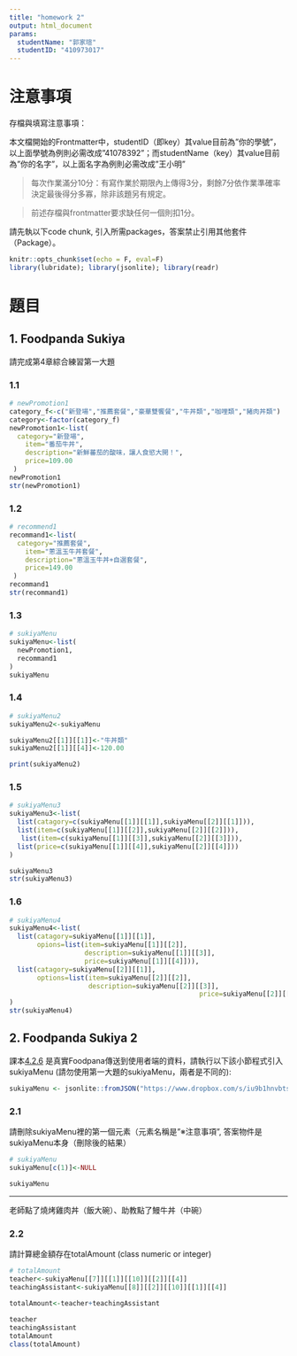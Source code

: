 ```yaml
---
title: "homework 2"
output: html_document
params:
  studentName: "郭家瑄"
  studentID: "410973017"
---
```


# 注意事項

存檔與填寫注意事項：

  本文檔開始的Frontmatter中，studentID（即key）其value目前為"你的學號"，以上面學號為例則必需改成"41078392"；而studentName（key）其value目前為"你的名字"，以上面名字為例則必需改成"王小明"

> 每次作業滿分10分：有寫作業於期限內上傳得3分，剩餘7分依作業準確率決定最後得分多寡，除非該題另有規定。

> 前述存檔與frontmatter要求缺任何一個則扣1分。

請先執以下code chunk, 引入所需packages，答案禁止引用其他套件（Package）。
```r
knitr::opts_chunk$set(echo = F, eval=F)
library(lubridate); library(jsonlite); library(readr)
```

# 題目

## 1. Foodpanda Sukiya
請完成第4章綜合練習第一大題

### 1.1

```r
# newPromotion1 
category_f<-c("新登場","推薦套餐","豪華雙饗餐","牛丼類","咖哩類","豬肉丼類")
category<-factor(category_f)
newPromotion1<-list(
  category="新登場",
    item="番茄牛丼",
    description="新鮮蕃茄的酸味，讓人食慾大開！",
    price=109.00
 )
newPromotion1
str(newPromotion1)
```

### 1.2

```r
# recommend1
recommand1<-list(
  category="推薦套餐",
    item="蔥溫玉牛丼套餐",
    description="蔥溫玉牛丼+自選套餐",
    price=149.00
 )
recommand1
str(recommand1)
```

### 1.3

```r
# sukiyaMenu
sukiyaMenu<-list(
  newPromotion1,
  recommand1
)
sukiyaMenu
```

### 1.4

```r
# sukiyaMenu2
sukiyaMenu2<-sukiyaMenu

sukiyaMenu2[[1]][[1]]<-"牛丼類"
sukiyaMenu2[[1]][[4]]<-120.00

print(sukiyaMenu2)
```

### 1.5

```r
# sukiyaMenu3
sukiyaMenu3<-list(
  list(catagory=c(sukiyaMenu[[1]][[1]],sukiyaMenu[[2]][[1]])),
  list(item=c(sukiyaMenu[[1]][[2]],sukiyaMenu[[2]][[2]])),
   list(item=c(sukiyaMenu[[1]][[3]],sukiyaMenu[[2]][[3]])),
  list(price=c(sukiyaMenu[[1]][[4]],sukiyaMenu[[2]][[4]]))
)

sukiyaMenu3
str(sukiyaMenu3)
```

### 1.6

```r
# sukiyaMenu4
sukiyaMenu4<-list(
  list(catagory=sukiyaMenu[[1]][[1]],
       opions=list(item=sukiyaMenu[[1]][[2]],
                   description=sukiyaMenu[[1]][[3]],
                   price=sukiyaMenu[[1]][[4]])),
  list(catagory=sukiyaMenu[[2]][[1]],
       options=list(item=sukiyaMenu[[2]][[2]],
                    description=sukiyaMenu[[2]][[3]],
                                                price=sukiyaMenu[[2]][[4]]))
)
str(sukiyaMenu4)
```

## 2. Foodpanda Sukiya 2

課本[4.2.6](https://tpemartin.github.io/NTPU-R-for-Data-Science/operationonvectorandlist.html#sukiya-menu) 是真實Foodpana傳送到使用者端的資料，請執行以下該小節程式引入sukiyaMenu (請勿使用第一大題的sukiyaMenu，兩者是不同的):

```r
sukiyaMenu <- jsonlite::fromJSON("https://www.dropbox.com/s/iu9b1hnvbtss83q/sukiyaMenu.json?dl=1", simplifyDataFrame = F)
```


### 2.1 
請刪除sukiyaMenu裡的第一個元素（元素名稱是"※注意事項", 答案物件是sukiyaMenu本身（刪除後的結果）

```r
# sukiyaMenu
sukiyaMenu[c(1)]<-NULL

sukiyaMenu
```

***

老師點了燒烤雞肉丼（飯大碗）、助教點了鰻牛丼（中碗）

### 2.2
請計算總金額存在totalAmount (class numeric or integer)

```r
# totalAmount
teacher<-sukiyaMenu[[7]][[1]][[10]][[2]][[4]]
teachingAssistant<-sukiyaMenu[[8]][[2]][[10]][[1]][[4]]

totalAmount<-teacher+teachingAssistant
 
teacher
teachingAssistant
totalAmount
class(totalAmount)
```

